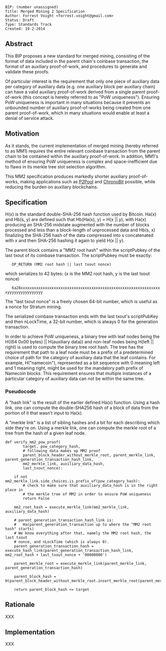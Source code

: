 <pre>
BIP: (number unassigned)
Title: Merged Mining 2 Specification
Author: Forrest Voight <forrest.voight@gmail.com>
Status: Draft
Type: Standards Track
Created: 19-2-2014
</pre>

==Abstract==

This BIP proposes a new standard for merged mining, consisting of the format
of data included in the parent chain's coinbase transaction, the format of an
auxiliary proof-of-work, and procedures to generate and validate these proofs.

Of particular interest is the requirement that only one piece of auxiliary
data per category of auxiliary data (e.g. one auxiliary block per auxiliary
chain) can have a valid auxiliary proof-of-work derived from a single parent
proof-of-work (this concept is hereby referred to as "PoW uniqueness").
Ensuring PoW uniqueness is important in many situations because it prevents an
unbounded number of auxiliary proof-of-works being created from one parent
proof-of-work, which in many situations would enable at least a denial of
service attack.

==Motivation==

As it stands, the current implementation of merged mining (hereby referred to
as MM1) requires the entire relevant coinbase transaction from the parent
chain to be contained within the auxiliary proof-of-work.
In addition, MM1's method of ensuring PoW uniqueness is complex and
space-inefficient due to flaws in its merkle tree slot selection algorithm.

This MM2 specification produces markedly shorter auxiliary proof-of-works,
making applications such as [https://github.com/forrestv/p2pool P2Pool] and
[https://github.com/goblin/chronobit ChronoBit] possible, while reducing the
burden on auxiliary blockchains.

==Specification==

H(x) is the standard double-SHA-256 hash function used by Bitcoin.
Ha(x) and Hb(s, y) are defined such that Hb(Ha(x), y) = H(x || y), with Ha(x)
producing an SHA-256 midstate augmented with the number of blocks processed
and less than a block-length of unprocessed data and Hb(s, x) finalizing the
SHA-256 hash of the data compressed into s concatenated with x and then
SHA-256 hashing it again to yield H(x || y).

The parent block contains a "MM2 root hash" within the scriptPubkey of the
last txout of its coinbase transaction.
The scriptPubkey must be exactly:

    OP_RETURN (MM2 root hash || last txout nonce)

which serializes to 42 bytes:
(x is the MM2 root hash, y is the last txout nonce)

    6a28xxxxxxxxxxxxxxxxxxxxxxxxxxxxxxxxxxxxxxxxxxxxxxxxxxxxxxxxxxxxxxxxyyyyyyyyyyyyyyyy

The "last txout nonce" is a freely chosen 64-bit number, which is useful as a
nonce for Stratum mining.

The serialized coinbase transaction ends with the last txout's scriptPubKey
and then nLockTime, a 32-bit number, which is always 0 for the generation
transaction.

In order to achieve PoW uniqueness, a binary tree with leaf nodes being
the H((64 0x00 bytes) || H(auxiliary data)) and non-leaf nodes being
H(left || right) is used to compute the binary tree root hash.
The tree has the requirement that path to a leaf node must be a prefix of a
predetermined choice of path for the category of auxiliary data that the leaf
contains.
For example, H("namecoin"), represented as a bit sequence with 0 meaning left
and 1 meaning right, might be used for the mandatory path prefix of Namecoin
blocks.
This requirement ensures that multiple instances of a particular category of
auxiliary data can not be within the same tree.

===Pseudocode===

A "hash link" is the result of the earlier defined Ha(x) function. Using a hash link, one can compute the double-SHA256 hash of a block of data from the portion of it that wasn't input to Ha(x).

A "merkle link" is a list of sibling hashes and a bit for each describing which side they're on. Using a merkle link, one can compute the merkle root of a tree from the hash of a given leaf node.

<pre>
def verify_mm2_pow_proof(
        target, pow_category_hash,
        # following data makes up MM2 proof
        parent_block_header_without_merkle_root, parent_merkle_link, parent_generation_transaction_hash_link,
        mm2_merkle_link, auxiliary_data_hash,
        last_txout_nonce):
    
    if not mm2_merkle_link.side_choices.is_prefix_of(pow_category_hash):
        # check to make sure that auxiliary_data_hash is in the right place in
        # the merkle tree of MM2 in order to ensure PoW uniqueness
        return False
    
    mm2_root_hash = execute_merkle_link(mm2_merkle_link, auxiliary_data_hash)
    
    # parent_generation_transaction_hash_link is:
    #   Ha(parent_generation_transaction up to where the "MM2 root hash" starts)
    # We know everything after that, namely the MM2 root hash, the last txout
    # nonce, and nLockTime (which is always 0).
    parent_generation_transaction_hash = execute_hash_link(parent_generation_transaction_hash_link, mm2_root_hash + last_txout_nonce + '00000000')
    
    parent_merkle_root = execute_merkle_link(parent_merkle_link, parent_generation_transaction_hash)
    
    parent_block_hash = H(parent_block_header_without_merkle_root.insert_merkle_root(parent_merkle_root))
    
    return parent_block_hash <= target
</pre>

==Rationale==

XXX

==Implementation==

XXX
